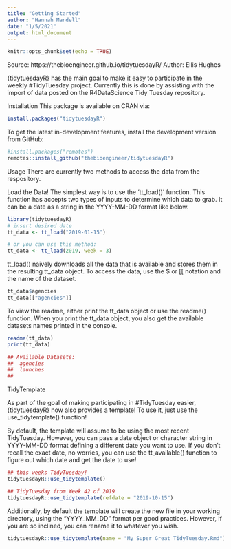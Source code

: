```yaml
---
title: "Getting Started"
author: "Hannah Mandell"
date: "1/5/2021"
output: html_document
---
```


```r
knitr::opts_chunk$set(echo = TRUE)
```

Source: https://thebioengineer.github.io/tidytuesdayR/ 
Author: Ellis Hughes

{tidytuesdayR} has the main goal to make it easy to participate in the weekly #TidyTuesday project. Currently this is done by assisting with the import of data posted on the R4DataScience Tidy Tuesday repository.

Installation
This package is available on CRAN via:

```r
install.packages("tidytuesdayR")
```

To get the latest in-development features, install the development version from GitHub:

```r
#install.packages("remotes")
remotes::install_github("thebioengineer/tidytuesdayR")
```

Usage
There are currently two methods to access the data from the respository.

Load the Data!
The simplest way is to use the ‘tt_load()’ function. This function has accepts two types of inputs to determine which data to grab. It can be a date as a string in the YYYY-MM-DD format like below.

```r
library(tidytuesdayR)
# insert desired date
tt_data <- tt_load("2019-01-15")

# or you can use this method:
tt_data <- tt_load(2019, week = 3)
```

tt_load() naively downloads all the data that is available and stores them in the resulting tt_data object. To access the data, use the $ or [[ notation and the name of the dataset.

```r
tt_data$agencies
tt_data[["agencies"]]
```

To view the readme, either print the tt_data object or use the readme() function. When you print the tt_data object, you also get the available datasets names printed in the console.

```r
readme(tt_data)
print(tt_data)
```

```r
## Available Datasets:
##  agencies 
##  launches 
## 
```

TidyTemplate

As part of the goal of making participating in #TidyTuesday easier, {tidytuesdayR} now also provides a template! To use it, just use the use_tidytemplate() function!

By default, the template will assume to be using the most recent TidyTuesday. However, you can pass a date object or character string in YYYY-MM-DD format defining a different date you want to use. If you don’t recall the exact date, no worries, you can use the tt_available() function to figure out which date and get the date to use!

```r
## this weeks TidyTuesday!
tidytuesdayR::use_tidytemplate()

## TidyTuesday from Week 42 of 2019
tidytuesdayR::use_tidytemplate(refdate = "2019-10-15")
```

Additionally, by default the template will create the new file in your working directory, using the “YYYY_MM_DD” format per good practices. However, if you are so inclined, you can rename it to whatever you wish.

```r
tidytuesdayR::use_tidytemplate(name = "My Super Great TidyTuesday.Rmd")
```

